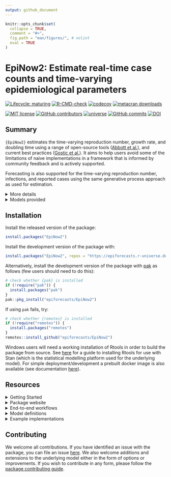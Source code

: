 ```yaml
---
output: github_document
---
```


```r
knitr::opts_chunk$set(
  collapse = TRUE,
  comment = "#>",
  fig.path = "man/figures/", # nolint
  eval = TRUE
)
```

# EpiNow2: Estimate real-time case counts and time-varying epidemiological parameters

[![Lifecycle: maturing](https://img.shields.io/badge/lifecycle-maturing-blue.svg)](https://lifecycle.r-lib.org/articles/stages.html#maturing) [![R-CMD-check](https://github.com/epiforecasts/EpiNow2/actions/workflows/R-CMD-check.yaml/badge.svg)](https://github.com/epiforecasts/EpiNow2/actions/workflows/R-CMD-check.yaml) [![codecov](https://codecov.io/gh/epiforecasts/EpiNow2/branch/main/graph/badge.svg?token=FZWwEMdpq6)](https://app.codecov.io/gh/epiforecasts/EpiNow2) [![metacran downloads](http://cranlogs.r-pkg.org/badges/grand-total/EpiNow2?color=ff69b4)](https://cran.r-project.org/package=EpiNow2)

[![MIT license](https://img.shields.io/badge/License-MIT-blue.svg)](https://github.com/epiforecasts/EpiNow2/blob/main/LICENSE.md/)   [![GitHub contributors](https://img.shields.io/github/contributors/epiforecasts/EpiNow2)](https://github.com/epiforecasts/EpiNow2/graphs/contributors)  [![universe](https://epiforecasts.r-universe.dev/badges/EpiNow2)](http://epiforecasts.r-universe.dev/ui/#package:EpiNow2) [![GitHub commits](https://img.shields.io/github/commits-since/epiforecasts/EpiNow2/v1.4.0.svg?color=orange)](https://GitHub.com/epiforecasts/EpiNow2/commit/main/) [![DOI](https://zenodo.org/badge/272995211.svg)](https://zenodo.org/badge/latestdoi/272995211)

## Summary

`{EpiNow2}` estimates the time-varying reproduction number, growth rate, and doubling time using a range of open-source tools ([Abbott et al.](https://doi.org/10.12688/wellcomeopenres.16006.1)), and current best practices ([Gostic et al.](https://doi.org/10.1371/journal.pcbi.1008409)). It aims to help users avoid some of the limitations of naive implementations in a framework that is informed by community feedback and is actively supported.

Forecasting is also supported for the time-varying reproduction number, infections, and reported cases using the same generative process approach as used for estimation.

<details> <summary> More details </summary>

`{EpiNow2}` estimates the time-varying reproduction number on cases by date of infection (using a similar approach to that implemented in [`{EpiEstim}`](https://github.com/mrc-ide/EpiEstim)). True infections, treated as latent and unobserved, are estimated and then mapped to observed data (for example cases by date of report) via one or more delay distributions (in the examples in the package documentation these are an incubation period and a reporting delay) and a reporting model that can include weekly periodicity. 

Uncertainty is propagated from all inputs into the final parameter estimates, helping to mitigate spurious findings. This is handled internally. The time-varying reproduction estimates and the uncertain generation time also give time-varying estimates of the rate of growth.

</details>

<details> <summary> Models provided </summary>

`{EpiNow2}` provides three models:

* [`estimate_infections()`](reference/estimate_infections.html): Reconstruct cases by date of infection from reported cases.

* [`estimate_secondary()`](reference/estimate_secondary.html): Estimate the relationship between primary and secondary observations, for example, deaths (secondary) based on hospital admissions (primary), or bed occupancy (secondary) based on hospital admissions (primary).

* [`estimate_truncation()`](reference/estimate_truncation.html): Estimate a truncation distribution from multiple snapshots of the same data source over time. For more flexibility, check out the [`{epinowcast}`](https://package.epinowcast.org/) package.


The default model in `estimate_infections()` uses a non-stationary Gaussian process to estimate the time-varying reproduction number and infer infections. Other options, which generally reduce runtimes at the cost of the granularity of estimates or real-time performance, include:

* A stationary Gaussian process (faster to estimate but currently gives reduced performance for real time estimates).
* User specified breakpoints.
* A fixed reproduction number.
* A piecewise constant, combining a fixed reproduction number with breakpoints.
* A random walk, combining a fixed reproduction number with regularly spaced breakpoints (i.e weekly).
* A deconvolution/back-calculation method for inferring infections, followed with calculating the time-varying reproduction number.
* Adjustment for the remaining susceptible population beyond the forecast horizon.

The documentation for [`estimate_infections`](reference/estimate_infections.html) provides examples of the implementation of the different options available. 

`{EpiNow2}` is designed to be used via a single function call to two functions:

* [`epinow()`](reference/epinow.html): Estimate Rt and cases by date of infection and forecast these infections into the future.

* [`regional_epinow()`](reference/regional_epinow.html): Efficiently run `epinow()` across multiple regions in an efficient manner.

These two functions call [`estimate_infections()`](reference/estimate_infections.html), which works to reconstruct cases by date of infection from reported cases.

For more details on using each function see the [function documentation](reference/index.html).

</details>

## Installation

Install the released version of the package:

```r
install.packages("EpiNow2")
```

Install the development version of the package with:

```r
install.packages("EpiNow2", repos = "https://epiforecasts.r-universe.dev")
```

Alternatively, install the development version of the package with [pak](https://pak.r-lib.org/)
as follows (few users should need to do this):

```r
# check whether {pak} is installed
if (!require("pak")) {
  install.packages("pak")
}
pak::pkg_install("epiforecasts/EpiNow2")
```

If using `pak` fails, try:
```r
# check whether {remotes} is installed
if (!require("remotes")) {
  install.packages("remotes")
}
remotes::install_github("epiforecasts/EpiNow2")
```

Windows users will need a working installation of Rtools in order to build the package from source. See [here](https://github.com/stan-dev/rstan/wiki/RStan-Getting-Started#checking-the-c-toolchain) for a guide to installing Rtools for use with Stan (which is the statistical modelling platform used for the underlying model). For simple deployment/development a prebuilt docker image is also available (see documentation [here](https://github.com/epiforecasts/EpiNow2/wiki/Docker)).

## Resources

<details> <summary> Getting Started </summary>

The Getting Started vignette (see `vignette("EpiNow2")`)
is your quickest entry point to the package. It provides a quick run through of
the two main functions in the package and how to set up them up. It also
discusses how to summarise and visualise the results after running the models.

</details>

<details> <summary> Package website </summary>

The package has two websites: one for
[the stable release version on CRAN](https://epiforecasts.io/EpiNow2/), and
another for [the version in development](https://epiforecasts.io/EpiNow2/dev).
These two provide various resources for learning about the package, including
the function reference, details about each model (model definition), workflows
for each model (usage), and case studies or literature of applications of
the package. However, the development website may contain experimental features
and information not yet available in the stable release.

</details>

<details> <summary> End-to-end workflows </summary>

The workflow vignette (see `vignette("estimate_infections_workflow")`)
provides guidance on the end-to-end process of estimating reproduction
numbers and performing short-term forecasts for a disease spreading in a

</details>

<details> <summary> Model definitions </summary>

In different vignettes we provide the mathematical definition of each model.
For example, the model definition vignette for `estimate_infections()` can be
found in `vignettes("estimate_infections")`.

</details>

<details> <summary> Example implementations </summary>

A simple example of using the package to estimate a national Rt for Covid-19 can be found [here](https://gist.github.com/seabbs/163d0f195892cde685c70473e1f5e867).

</details>

## Contributing

We welcome all contributions. If you have identified an issue with the package,
you can file an issue [here](https://github.com/epiforecasts/EpiNow2/issues). We also welcome additions and extensions to the underlying model either in the form of options or improvements. If you wish to contribute in any form, please follow the
[package contributing guide](https://github.com/epiforecasts/EpiNow2/blob/main/.github/CONTRIBUTING.md).
